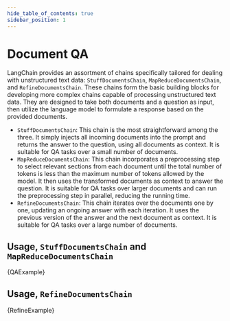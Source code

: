 ```yaml
---
hide_table_of_contents: true
sidebar_position: 1
---
```



# Document QA

LangChain provides an assortment of chains specifically tailored for dealing with unstructured text data: `StuffDocumentsChain`, `MapReduceDocumentsChain`, and `RefineDocumentsChain`. These chains form the basic building blocks for developing more complex chains capable of processing unstructured text data. They are designed to take both documents and a question as input, then utilize the language model to formulate a response based on the provided documents.

- `StuffDocumentsChain`: This chain is the most straightforward among the three. It simply injects all incoming documents into the prompt and returns the answer to the question, using all documents as context. It is suitable for QA tasks over a small number of documents.
- `MapReduceDocumentsChain`: This chain incorporates a preprocessing step to select relevant sections from each document until the total number of tokens is less than the maximum number of tokens allowed by the model. It then uses the transformed documents as context to answer the question. It is suitable for QA tasks over larger documents and can run the preprocessing step in parallel, reducing the running time.
- `RefineDocumentsChain`: This chain iterates over the documents one by one, updating an ongoing answer with each iteration. It uses the previous version of the answer and the next document as context. It is suitable for QA tasks over a large number of documents.

## Usage, `StuffDocumentsChain` and `MapReduceDocumentsChain`

<CodeBlock language="typescript">{QAExample}</CodeBlock>

## Usage, `RefineDocumentsChain`

<CodeBlock language="typescript">{RefineExample}</CodeBlock>
